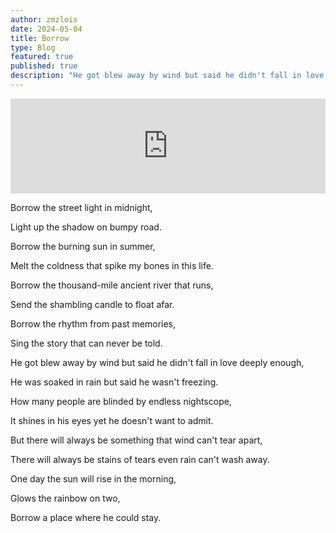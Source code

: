 ```yaml
---
author: zmzlois
date: 2024-05-04
title: Borrow
type: Blog
featured: true
published: true
description: "He got blew away by wind but said he didn't fall in love deeply enough."
---
```


<iframe style={{borderRadius:12}} src="https://open.spotify.com/embed/track/18biD2277YIztwjXEHWaHe?utm_source=generator" width="100%" height="152" frameBorder="0" allowfullscreen="" allow="autoplay; clipboard-write; encrypted-media; fullscreen; picture-in-picture" loading="lazy"></iframe>

Borrow the street light in midnight,

Light up the shadow on bumpy road. 

Borrow the burning sun in summer, 

Melt the coldness that spike my bones in this life. 



Borrow the thousand-mile ancient river that runs, 

Send the shambling candle to float afar. 

Borrow the rhythm from past memories, 

Sing the story that can never be told. 


He got blew away by wind but said he didn't fall in love deeply enough,

He was soaked in rain but said he wasn't freezing. 

How many people are blinded by endless nightscope, 

It shines in his eyes yet he doesn't want to admit. 


But there will always be something that wind can't tear apart, 

There will always be stains of tears even rain can't wash away.

One day the sun will rise in the morning, 

Glows the rainbow on two, 

Borrow a place where he could stay. 
